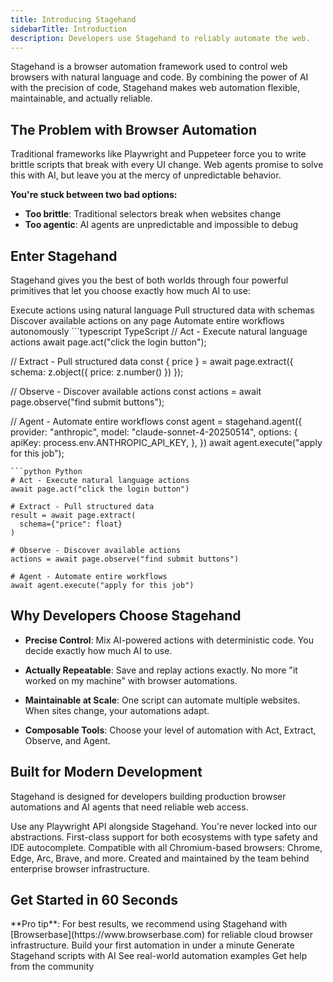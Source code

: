 ```yaml
---
title: Introducing Stagehand
sidebarTitle: Introduction
description: Developers use Stagehand to reliably automate the web.
---
```


Stagehand is a browser automation framework used to control web browsers with natural language and code. By combining the power of AI with the precision of code, Stagehand makes web automation flexible, maintainable, and actually reliable.

## The Problem with Browser Automation

Traditional frameworks like Playwright and Puppeteer force you to write brittle scripts that break with every UI change. Web agents promise to solve this with AI, but leave you at the mercy of unpredictable behavior.

**You're stuck between two bad options:**
- **Too brittle**: Traditional selectors break when websites change
- **Too agentic**: AI agents are unpredictable and impossible to debug

## Enter Stagehand

Stagehand gives you the best of both worlds through four powerful primitives that let you choose exactly how much AI to use:

<CardGroup cols={2}>
  <Card title="Act" icon="play" href="/basics/act">
    Execute actions using natural language
  </Card>
  <Card title="Extract" icon="database" href="/basics/extract">
    Pull structured data with schemas
  </Card>
  <Card title="Observe" icon="eye" href="/basics/observe">
    Discover available actions on any page
  </Card>
  <Card title="Agent" icon="robot" href="/basics/agent">
    Automate entire workflows autonomously
  </Card>
</CardGroup>

<CodeGroup>
```typescript TypeScript
// Act - Execute natural language actions
await page.act("click the login button");

// Extract - Pull structured data
const { price } = await page.extract({
  schema: z.object({ price: z.number() })
});

// Observe - Discover available actions
const actions = await page.observe("find submit buttons");

// Agent - Automate entire workflows
const agent = stagehand.agent({
    provider: "anthropic",
    model: "claude-sonnet-4-20250514",
    options: {
      apiKey: process.env.ANTHROPIC_API_KEY,
    },
})
await agent.execute("apply for this job");
```
```python Python
# Act - Execute natural language actions
await page.act("click the login button")

# Extract - Pull structured data
result = await page.extract(
  schema={"price": float}
)

# Observe - Discover available actions
actions = await page.observe("find submit buttons")

# Agent - Automate entire workflows
await agent.execute("apply for this job")
```
</CodeGroup>


## Why Developers Choose Stagehand

- **Precise Control**: Mix AI-powered actions with deterministic code. You decide exactly how much AI to use.

- **Actually Repeatable**: Save and replay actions exactly. No more "it worked on my machine" with browser automations.

- **Maintainable at Scale**: One script can automate multiple websites. When sites change, your automations adapt.

- **Composable Tools**: Choose your level of automation with Act, Extract, Observe, and Agent.

## Built for Modern Development
Stagehand is designed for developers building production browser automations and AI agents that need reliable web access.

<AccordionGroup>
  <Accordion title="Full Playwright Compatibility">
    Use any Playwright API alongside Stagehand. You're never locked into our abstractions.
  </Accordion>
  <Accordion title="TypeScript & Python SDKs">
    First-class support for both ecosystems with type safety and IDE autocomplete.
  </Accordion>
  <Accordion title="Works Everywhere">
    Compatible with all Chromium-based browsers: Chrome, Edge, Arc, Brave, and more.
  </Accordion>
  <Accordion title="Built by Browserbase">
    Created and maintained by the team behind enterprise browser infrastructure.
  </Accordion>
</AccordionGroup>

## Get Started in 60 Seconds
<Info>
  **Pro tip**: For best results, we recommend using Stagehand with [Browserbase](https://www.browserbase.com) for reliable cloud browser infrastructure.
</Info>
<CardGroup cols={2}>
  <Card
    title="Quickstart"
    icon="rocket"
    href="/first-steps/quickstart"
  >
    Build your first automation in under a minute
  </Card>
  <Card
    title="Try Director"
    icon="wand-magic-sparkles"
    href="https://www.director.ai"
  >
    Generate Stagehand scripts with AI
  </Card>
  <Card
    title="View Examples"
    icon="code"
    href="https://github.com/browserbase/stagehand/tree/main/examples"
  >
    See real-world automation examples
  </Card>
  <Card
    title="Join Discord"
    icon="discord"
    href="https://discord.gg/stagehand"
  >
    Get help from the community
  </Card>
</CardGroup>

